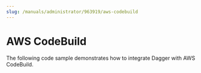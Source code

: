 ```yaml
---
slug: /manuals/administrator/963919/aws-codebuild
---
```


# AWS CodeBuild

The following code sample demonstrates how to integrate Dagger with AWS CodeBuild.

```yaml title="buildspec.yml" file=./snippets/buildspec.yml
```
